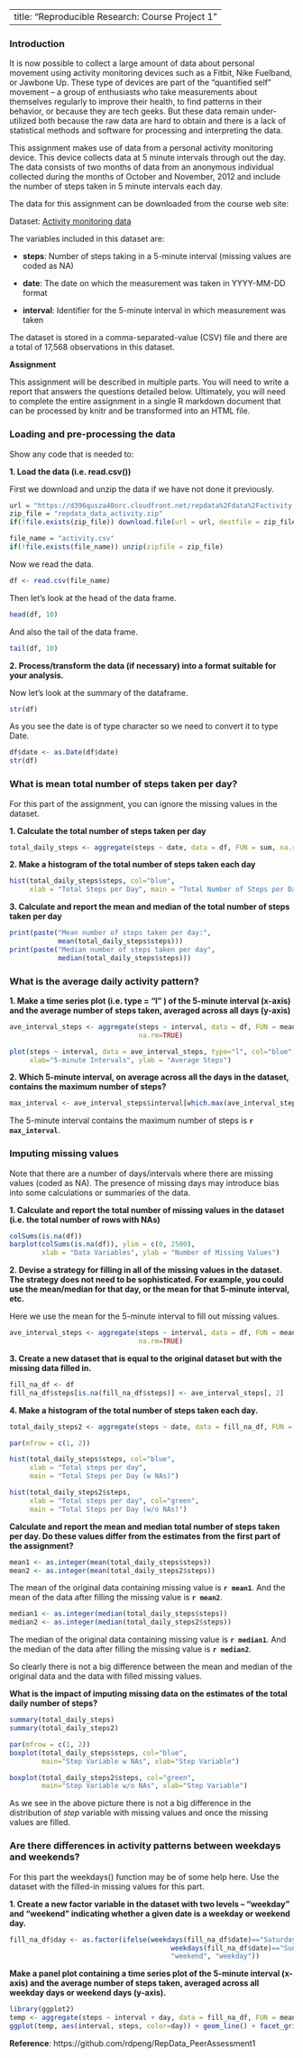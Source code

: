 
---
title: "Reproducible Research: Course Project 1"
---

### Introduction
It is now possible to collect a large amount of data about personal movement 
using activity monitoring devices such as a Fitbit, Nike Fuelband, or Jawbone 
Up. These type of devices are part of the “quantified self” movement – a group 
of enthusiasts who take measurements about themselves regularly to improve their 
health, to find patterns in their behavior, or because they are tech geeks. But 
these data remain under-utilized both because the raw data are hard to obtain 
and there is a lack of statistical methods and software for processing and 
interpreting the data.

This assignment makes use of data from a personal activity monitoring device. 
This device collects data at 5 minute intervals through out the day. The data 
consists of two months of data from an anonymous individual collected during 
the months of October and November, 2012 and include the number of steps taken 
in 5 minute intervals each day.

The data for this assignment can be downloaded from the course web site:

Dataset: [Activity monitoring data][1] 

[1]: https://d396qusza40orc.cloudfront.net/repdata%2Fdata%2Factivity.zip 
"Activity monitoring data"

The variables included in this dataset are:

- **steps**: Number of steps taking in a 5-minute interval (missing values are 
coded as NA)

- **date**: The date on which the measurement was taken in YYYY-MM-DD format

- **interval**: Identifier for the 5-minute interval in which measurement was 
taken

The dataset is stored in a comma-separated-value (CSV) file and there are a 
total of 17,568 observations in this dataset.

**Assignment**

This assignment will be described in multiple parts. You will need to write a 
report that answers the questions detailed below. Ultimately, you will need to 
complete the entire assignment in a single R markdown document that can be 
processed by knitr and be transformed into an HTML file.


### Loading and pre-processing the data
Show any code that is needed to:

**1. Load the data (i.e. read.csv())**

First we download and unzip the data if we have not done it previously. 
```{r}
url = "https://d396qusza40orc.cloudfront.net/repdata%2Fdata%2Factivity.zip"
zip_file = "repdata_data_activity.zip"
if(!file.exists(zip_file)) download.file(url = url, destfile = zip_file)

file_name = "activity.csv"
if(!file.exists(file_name)) unzip(zipfile = zip_file)
```

Now we read the data. 
```{r}
df <- read.csv(file_name)

```
Then let's look at the head of the data frame. 
```{r}
head(df, 10)
```

And also the tail of the data frame.
```{r}
tail(df, 10)
```

**2. Process/transform the data (if necessary) into a format suitable for your 
analysis.** 

Now let's look at the summary of the dataframe. 
```{r}
str(df)
```

As you see the date is of type character so we need to convert it to type Date. 
```{r}
df$date <- as.Date(df$date)
str(df)
```



### What is mean total number of steps taken per day?
For this part of the assignment, you can ignore the missing values in the dataset.

**1. Calculate the total number of steps taken per day**
```{r}
total_daily_steps <- aggregate(steps ~ date, data = df, FUN = sum, na.rm = TRUE)
```

**2. Make a histogram of the total number of steps taken each day**
```{r}
hist(total_daily_steps$steps, col="blue",
     xlab = "Total Steps per Day", main = "Total Number of Steps per Day")
```

**3. Calculate and report the mean and median of the total number of steps 
taken per day**

```{r}
print(paste("Mean number of steps taken per day:", 
            mean(total_daily_steps$steps)))
print(paste("Median number of steps taken per day", 
            median(total_daily_steps$steps)))
```


### What is the average daily activity pattern?

**1. Make a time series plot (i.e. type = "l" ) of the 5-minute interval 
(x-axis) and the average number of steps taken, averaged across all days 
(y-axis)**

```{r}
ave_interval_steps <- aggregate(steps ~ interval, data = df, FUN = mean, 
                                na.rm=TRUE)

plot(steps ~ interval, data = ave_interval_steps, type="l", col="blue",
     xlab="5-minute Intervals", ylab = "Average Steps")
```

**2. Which 5-minute interval, on average across all the days in the dataset, 
contains the maximum number of steps?**

```{r}
max_interval <- ave_interval_steps$interval[which.max(ave_interval_steps$steps)]
```
The 5-minute interval contains the maximum number of steps is 
**`r max_interval`**.


### Imputing missing values
Note that there are a number of days/intervals where there are missing values 
(coded as NA). The presence of missing days may introduce bias into some 
calculations or summaries of the data.

**1. Calculate and report the total number of missing values in the 
dataset (i.e. the total number of rows with NAs)**

```{r}
colSums(is.na(df))
barplot(colSums(is.na(df)), ylim = c(0, 2500), 
        xlab = "Data Variables", ylab = "Number of Missing Values")
``` 

**2. Devise a strategy for filling in all of the missing values in the dataset.
The strategy does not need to be sophisticated. For example, you could use the 
mean/median for that day, or the mean for that 5-minute interval, etc.** 

Here we use the mean for the 5-minute interval to fill out missing values. 
```{r}
ave_interval_steps <- aggregate(steps ~ interval, data = df, FUN = mean, 
                                na.rm=TRUE)
``` 

**3. Create a new dataset that is equal to the original dataset but with the 
missing data filled in.**

```{r}
fill_na_df <- df
fill_na_df$steps[is.na(fill_na_df$steps)] <- ave_interval_steps[, 2]
``` 

**4. Make a histogram of the total number of steps taken each day.**
```{r}
total_daily_steps2 <- aggregate(steps ~ date, data = fill_na_df, FUN = sum)

par(mfrow = c(1, 2))

hist(total_daily_steps$steps, col="blue",
     xlab = "Total steps per day",
     main = "Total Steps per Day (w NAs)")

hist(total_daily_steps2$steps, 
     xlab = "Total steps per day", col="green",
     main = "Total Steps per Day (w/o NAs)")
```

**Calculate and report the mean and median total number of steps taken per 
day. Do these values differ from the estimates from the first part of the 
assignment?**

```{r}
mean1 <- as.integer(mean(total_daily_steps$steps))
mean2 <- as.integer(mean(total_daily_steps2$steps))
```

The mean of the original data containing missing value is **`r mean1`**. 
And the mean of the data after filling the missing value is **`r mean2`**.

```{r}
median1 <- as.integer(median(total_daily_steps$steps))
median2 <- as.integer(median(total_daily_steps2$steps))
```
The median of the original data containing missing value is **`r median1`**. 
And the median of the data after filling the missing value is **`r median2`**.

So clearly there is not a big difference between the mean and median of the 
original data and the data with filled missing values. 

**What is the impact of imputing missing data on the estimates of the total 
daily number of steps?**

```{r}
summary(total_daily_steps)
summary(total_daily_steps2)

par(mfrow = c(1, 2))
boxplot(total_daily_steps$steps, col="blue", 
        main="Step Variable w NAs", xlab="Step Variable")

boxplot(total_daily_steps2$steps, col="green", 
        main="Step Variable w/o NAs", xlab="Step Variable")
```

As we see in the above picture there is not a big difference in the 
distribution of *step* variable with missing values and 
once the missing values are filled.


### Are there differences in activity patterns between weekdays and weekends?
For this part the weekdays() function may be of some help here. Use the dataset 
with the filled-in missing values for this part.

**1. Create a new factor variable in the dataset with two levels – “weekday” 
and “weekend” indicating whether a given date is a weekday or weekend day.**

```{r}
fill_na_df$day <- as.factor(ifelse(weekdays(fill_na_df$date)=="Saturday" |  
                                        weekdays(fill_na_df$date)=="Sunday", 
                                        "weekend", "weekday"))
``` 

**Make a panel plot containing a time series plot of the 5-minute interval 
(x-axis) and the average number of steps taken, averaged across all weekday 
days or weekend days (y-axis).** 

```{r}
library(ggplot2)
temp <- aggregate(steps ~ interval + day, data = fill_na_df, FUN = mean)
ggplot(temp, aes(interval, steps, color=day)) + geom_line() + facet_grid(day~.)
```

**Reference**: 
https://github.com/rdpeng/RepData_PeerAssessment1







